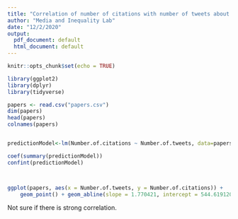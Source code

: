 ```yaml
---
title: "Correlation of number of citations with number of tweets about papapers."
author: "Media and Inequality Lab"
date: "12/2/2020"
output:
  pdf_document: default
  html_document: default
---
```


```r
knitr::opts_chunk$set(echo = TRUE)
```

```r
library(ggplot2)    
library(dplyr)  
library(tidyverse)

papers <- read.csv("papers.csv")
dim(papers)
head(papers)
colnames(papers)


predictionModel<-lm(Number.of.citations ~ Number.of.tweets, data=papers)

coef(summary(predictionModel))
confint(predictionModel)



ggplot(papers, aes(x = Number.of.tweets, y = Number.of.citations)) +
    geom_point() + geom_abline(slope = 1.770421, intercept = 544.619120, color = "red")

```

Not sure if there is strong correlation.